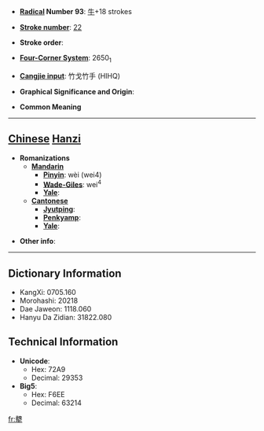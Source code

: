 * '''[[Wiktionary:Chinese radical index| Radical]] Number 93''': [[Wiktionary:Chinese radical index 牛|牛]]+18 strokes

* '''[[Wiktionary:Chinese total strokes index|Stroke number]]''': [[Wiktionary:Chinese total strokes index 22|22]]

* '''Stroke order''': 

* '''[[Wiktionary:Chinese four corner index|Four-Corner System]]''': 2650<sub>1</sub>

* '''[[Wiktionary:Chinese Cangjie index|Cangjie input]]''': 竹戈竹手 (HIHQ)

* '''Graphical Significance and Origin''': 

* '''Common Meaning'''

----

== [[Chinese]] [[Hanzi]] ==

* '''Romanizations'''
** '''[[Mandarin]]'''
*** '''[[Pinyin]]''': wèi (wei4)
*** '''[[Wade-Giles]]''': wei<sup>4</sup>
*** '''[[Yale]]''': 
** '''[[Cantonese]]'''
*** '''[[Jyutping]]''':
*** '''[[Penkyamp]]''': 
*** '''[[Yale]]''': 

* '''Other info''': 

----

== Dictionary Information ==

* KangXi: 0705.160
* Morohashi: 20218
* Dae Jaweon: 1118.060
* Hanyu Da Zidian: 31822.080

== Technical Information ==

* '''Unicode''':
** Hex: 72A9
** Decimal: 29353
* '''Big5''':
** Hex: F6EE
** Decimal: 63214

[[fr:犩]]
